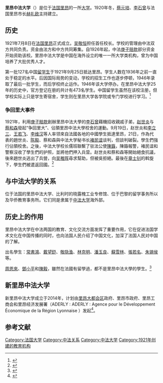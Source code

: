 {{about|曾被中国学生简称为里昂大学的已不存在的学校|里昂的另一所名为里昂的大学|里昂大学}}
'''里昂中法大学'''（{{lang-fr|Institut franco-chinois de Lyon}}）是位于[[法国|法国]][[里昂|里昂]]的一所[[大学|大学]]。1920年冬，[[蔡元培|蔡元培]]、[[李石曾|李石曾]]与法国里昂市长[[赫礼欧|赫礼欧]]主持建立。

== 历史 ==
1921年7月8日在[[法国|法国]][[里昂|里昂]]{{link-fr|圣伊雷内堡|Fort Saint-Irénée}}正式成立。[[吴敬恒|吴敬恒]]担任首任校长。学校的管理由中法双方共同负责。资金由法方和中方共同筹集。自1926年起，中法[[庚子赔款|庚子赔款]]部分资金开始资助该校。里昂中法大学是中国在海外设立的唯一一所大学类机构，曾为中国培养了大批优秀人才。

第一批127名中国[[留学生|留学生]]于1921年9月25日抵达里昂。学生人数在1936年之前一直处于稳定的水平。后因国际局势的变动，学校的招生工作也逐步停顿，1946年录取了最后一批学生，而后学校终止运作。1946年该大学停办。在里昂中法大学25年的历史中，官方登记在册的共计有473名学生。中国留学生虽然在该校注册，但学校实际上只是学生寄宿舍，学生则在里昂大学各学院或专门学校进行学习。<ref name="f">{{Cite web |url=http://xmwb.xinmin.cn/html/2015-03/15/content_31_1.htm |title=里昂中法大学话旧 |access-date=2015-05-31 |archive-date=2019-06-04 |archive-url=https://web.archive.org/web/20190604081504/http://xmwb.xinmin.cn/html/2015-03/15/content_31_1.htm |dead-url=no }}</ref>
===争回里大事件===

1921年，利用[[庚子賠款|庚子賠款]]創辦里昂中法大學的[[李石曾|李石曾]]藉機招收親戚子弟，[[赵世炎|赵世炎]]与[[蔡和森|蔡和森]]發起“争回里大”、佔領里昂中法大學校舍的運動。9月19日，赵世炎和[[李立三|李立三]]、[[王若飞|王若飞]]、[[李维汉|李维汉]]等人率领來自法國各地的中國學生抵達里昂，21日，作為代表的趙世炎、[[陈毅|陈毅]]、蔡和森與中法大学秘书长[[褚民谊|褚民谊]]谈判，但談判破裂。學生們強行佔領校舍。之後，中法大学校长儒班聯繫了驻法公使[[陳籙|陳籙]]，陳籙報警，褚民谊和警察沒收了學生們的护照，並將他們押入兵营。赵世炎和蔡和森等開始絕食抗議，後來趙世炎逃出了兵營，向[[吴稚晖|吴稚晖]]尋求幫助，但被吳拒絕。最後在[[章士钊|章士钊]]的斡旋下，學生們被遣返回國。<ref name=炎黃>{{cite web|url=http://www.yhcqw.com/28/505.html|title=赵世炎在法国的斗争活动|publisher=[[炎黃春秋|炎黃春秋]]|author=倪良端|access-date=2019-10-10|archive-date=2020-01-18|archive-url=https://web.archive.org/web/20200118114506/http://www.yhcqw.com/28/505.html|dead-url=no}}</ref>

== 与中法大学的关系 ==
位于法国的里昂中法大学、比利时的晓露槐工业专修馆、位于巴黎的留学事务所以及华侨教育事务所。它们同是隶属于[[中法大学|中法大学]]海外部。

== 历史上的作用 ==
里昂中法大学在中法两国的教育、文化交流方面发挥了重要作用，它在促进法国学术文化在中国传播的同时，也向法国人民介绍了中国文化，加深了法国人民对中国的了解。

出名學生：[[常書鴻|常書鴻]]、[[戴望舒|戴望舒]]、[[敬隐渔|敬隐渔]]、[[林克明|林克明]]、[[潘玉良|潘玉良]]、[[蘇雪林|蘇雪林]]、[[張若名|張若名]]、[[朱锡侯|朱锡侯]]等。

[[周恩來|周恩來]]、[[鄧小平|鄧小平]]和[[陳毅|陳毅]]，雖然在法國有留學過，都不是里昂中法大學的學生。<ref name="r">{{Cite web |url=http://www.bm-lyon.fr/nos-blogs-et-sites-thematiques/le-fonds-chinois/bibliographies-et-ressources/bibliographies/bibliographies-sur-l-institut/article/liste-des-etudiants-inscrits-a-l |title=里昂中法大學的官方名單 |access-date=2014-08-10 |archive-date=2014-08-12 |archive-url=https://web.archive.org/web/20140812202847/http://www.bm-lyon.fr/nos-blogs-et-sites-thematiques/le-fonds-chinois/bibliographies-et-ressources/bibliographies/bibliographies-sur-l-institut/article/liste-des-etudiants-inscrits-a-l |dead-url=no }}</ref>

== 新里昂中法大学 ==
新里昂中法大学成立于2014年，计划由[[里昂大都会|里昂大都会区]]政府、里昂市政府、里昂工商会和里昂经济发展署（ADERLY : ADERLY : Agence pour le Développement Économique de la Région Lyonnaise ）发起<ref>{{Cite web|title=新里昂中法大学|url=https://www.nifc.fr/zh-hans/le-nouvel-institut-franco-chinois/|accessdate=2021-03-01|work=Nouvel Institut Franco-Chinois|language=zh-hans|archive-date=2021-03-02|archive-url=https://web.archive.org/web/20210302054120/https://www.nifc.fr/zh-hans/le-nouvel-institut-franco-chinois/|dead-url=no}}</ref>。

==参考文献==
{{Reflist}}

[[Category:法国大学|Category:法国大学]]
[[Category:中法关系|Category:中法关系]]
[[Category:中法大学|Category:中法大学]]
[[Category:1921年创建的教育机构|Category:1921年创建的教育机构]]